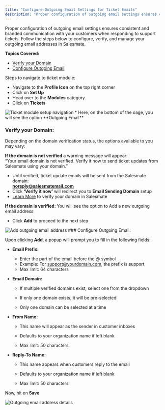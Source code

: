 ```yaml
---
title: "Configure Outgoing Email Settings for Ticket Emails"
description: "Proper configuration of outgoing email settings ensures consistent and branded communication with your customers when responding to support tickets. F..."
---
```


Proper configuration of outgoing email settings ensures consistent and branded communication with your customers when responding to support tickets. Follow the steps below to configure, verify, and manage your outgoing email addresses in Salesmate.  
  
**Topics Covered:**

*   [Verify your Domain](https://support.salesmate.io/hc/en-us/articles/47416064029721-Configure-Outgoing-Email-Settings-for-Ticket-Emails#h_01JW8K13T1Y1YP0YV3WEC6G6BN)
*   [Configure Outgoing Email](https://support.salesmate.io/hc/en-us/articles/47416064029721-Configure-Outgoing-Email-Settings-for-Ticket-Emails#h_01JW8KADC8N783RXGN37Z6GJEH)

Steps to navigate to ticket module:

*   Navigate to the **Profile Icon** on the top right corner
*   Click on **Set Up**
*   Head over to the **Modules** category
*   Click on **Tickets**

<img src="images/035-ticket-module-setup-navigation-47785097619865.png" alt="Ticket module setup navigation" />
*   Here, on the bottom of the oage, you will see the option **Outgoing Email**

### Verify your Domain:

Depending on the domain verification status, the options available to you may vary:

**If the domain is not verified** a warning message will appear:  
“Your email domain is not verified. Verify it now to send ticket updates from Salesmate using your domain.”

*   Until verified, ticket update emails will be sent from the Salesmate domain:  
    **noreply@salesmatemail.com**
*   Click **‘Verify it now’** will redirect you to **Email Sending Domain** setup
*   [Learn More](https://support.salesmate.io/hc/en-us/articles/360006983771) to verify your domain in Salesmate

**If the domain is verified:** You will see the option to Add a new outgoing email address

*   Click **Add** to proceed to the next step
    

<img src="images/036-add-outgoing-email-address-47784460071577.png" alt="Add outgoing email address" />
### Configure Outgoing Email:

Upon clicking **Add**, a popup will prompt you to fill in the following fields:

*   **Email Prefix:**
    *   Enter the part of the email before the @ symbol
    *   Example: For support@yourdomain.com, the prefix is support
    *   Max limit: 64 characters
*   **Email Domain:** 
    *   If multiple verified domains exist, select one from the dropdown
    *   If only one domain exists, it will be pre-selected
        
    *   Only one domain can be selected at a time
        
*   **From Name:**
    *   This name will appear as the sender in customer inboxes
        
    *   Defaults to your organization name if left blank
        
    *   Max limit: 50 characters
        
*   **Reply-To Name:**
    *   This name appears when customers reply to the email
        
    *   Defaults to your organization name if left blank
        
    *   Max limit: 50 characters
        

Now, hit on **Save**

<img src="images/037-outgoing-email-address-details-47784435875481.png" alt="Outgoing email address details" />